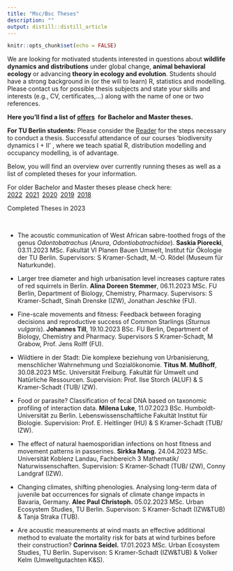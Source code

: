 ```yaml
---
title: "Msc/Bsc Theses"
description: ""
output: distill::distill_article
---
```


```r
knitr::opts_chunk$set(echo = FALSE)
```

<div class='highlightbox'>
  We are looking for motivated students interested in questions about **wildlife dynamics and distributions** under global change, **animal behavioral ecology** or advancing **theory in ecology and evolution**. Students should have a strong background in (or the will to learn) R, statistics and modelling. Please contact us for possible thesis subjects and state your skills and interests (e.g., CV, certificates,…) along with the name of one or two references.
  
**Here you'll find a list of [offers](msc-bsc-theses-offers.html)&ensp;for Bachelor and Master theses.**
    
  **For TU Berlin students:** Please consider the [Reader](https://www.static.tu.berlin/fileadmin/www/10002349/pdf-Dateien/ABSOLVENTINNEN_INFOS_Reader_171023.pdf) for the steps necessary to conduct a thesis. Successful attendance of our courses ‘biodiversity dynamics I + II’ , where we teach spatial R, distribution modelling and occupancy modelling, is of advantage.
</div> 
    
  Below, you will find an overview over currently running theses as well as a list of completed theses for your information.

For older Bachelor and Master theses please check here:<br> [2022](msc-bsc-theses-2022.html)&ensp;[2021](msc-bsc-theses-2021.html)&ensp;[2020](msc-bsc-theses-2020.html)&ensp;[2019](msc-bsc-theses-2019.html)&ensp;[2018](msc-bsc-theses-2018.html)<br>

<div class='headerbox'><hbox>Completed Theses in 2023</hbox></div><br>

* The acoustic communication of West African sabre-toothed frogs of the genus *Odontobatrachus* (*Anura*, *Odontiobatrachidae*). **Saskia Piorecki**, <span class='desaturated'>03.11.2023 MSc. Fakultät VI Planen Bauen Umwelt, Institut für Ökologie der TU Berlin. Supervisors: S Kramer-Schadt, M.-O. Rödel (Museum für Naturkunde).</span>

* Larger tree diameter and high urbanisation level increases capture rates of red squirrels in Berlin. **Alina Doreen Stemmer**,  <span class='desaturated'>06.11.2023 MSc. FU Berlin, Department of Biology, Chemistry, Pharmacy. Supervisors: S Kramer-Schadt, Sinah Drenske (IZW), Jonathan Jeschke (FU).</span>

* Fine-scale movements and fitness: Feedback between foraging decisions and reproductive success of Common Starlings (*Sturnus vulgaris*). **Johannes Till**,  <span class='desaturated'>19.10.2023 BSc.
FU Berlin, Department of Biology, Chemistry and Pharmacy. Supervisors S Kramer-Schadt, M Grabow, Prof. Jens Rolff (FU).</span>

* Wildtiere in der Stadt: Die komplexe beziehung von Urbanisierung, menschlicher Wahrnehmung und Sozialökonomie. **Titus M. Mußhoff**, <span class='desaturated'>30.08.2023 MSc.
Universität Freiburg. Fakultät für Umwelt und Natürliche Ressourcen. Supervision: Prof. Ilse Storch (ALUF) & S Kramer-Schadt (TUB/ IZW).</span>

* Food or parasite? Classification of fecal DNA based on taxonomic profiling of interaction data. **Milena Luke**, <span class='desaturated'>11.07.2023 BSc. Humboldt-Universität zu Berlin. Lebenswissenschaftliche Fakultät Institut für Biologie. Supervision: Prof. E. Heitlinger (HU) & S Kramer-Schadt (TUB/ IZW).</span>

* The effect of natural haemosporidian infections on host fitness and movement patterns in passerines. **Sirkka Mang.** <span class='desaturated'>24.04.2023 MSc. Universität Koblenz Landau, Fachbereich 3 Mathematik/ Naturwissenschaften. Supervision: S Kramer-Schadt (TUB/ IZW), Conny Landgraf (IZW).</span>

* Changing climates, shifting phenologies. Analysing long-term data of juvenile bat occurrences for signals of climate change impacts in Bavaria, Germany. **Alec Paul Christoph.** <span class='desaturated'>05.02.2023 MSc. Urban Ecosystem Studies, TU Berlin. Supervison: S Kramer-Schadt (IZW&TUB) & Tanja Straka (TUB).</span>

* Are acoustic measurements at wind masts an effective additional method to evaluate the mortality risk for bats at wind turbines before their construction? **Corinna Seidel.** <span class='desaturated'>17.01.2023 MSc. Urban Ecosystem Studies, TU Berlin. Supervison: S Kramer-Schadt (IZW&TUB) & Volker Kelm (Umweltgutachten K&S).</span>




